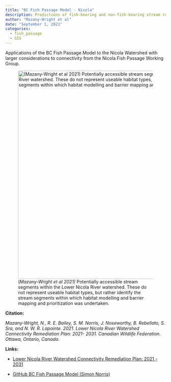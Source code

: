 ```yaml
---
title: "BC Fish Passage Model - Nicola"
description: Predictions of fish-bearing and non-fish-bearing stream reaches
author: "Mazany-Wright et al"
date: "September 1, 2021"
categories:
  - fish_passage
  - GIS
---
```


Applications of the BC Fish Passage Model to the Nicola Watershed with larger considerations to connectivity from the Nicola Fish Passage Working Group.

![(*Mazany-Wright et al 2021)* Potentially accessible stream segments within the Lower Nicola River watershed. These do not represent useable habitat types, but rather identify the stream segments within which habitat modelling and barrier mapping and prioritization was undertaken.](images/fish_passage.png){fig-align="center" width="656"}

**Citation:**

*Mazany-Wright, N., R. E. Bailey, S. M. Norris, J. Noseworthy, B. Rebellato, S. Sra, and N. W. R. Lapointe. 2021. Lower Nicola River Watershed Connectivity Remediation Plan: 2021- 2031. Canadian Wildlife Federation. Ottawa, Ontario, Canada.*

**Links:**

-   [Lower Nicola River Watershed Connectivity Remediation Plan: 2021 - 2031](https://www.fraserbasin.bc.ca/_Library/TR_Nicola/plan_lower_nicola_connectivity_sept_2021.pdf)

-   [GitHub BC Fish Passage Model (Simon Norris)](https://github.com/smnorris/bcfishpass)
